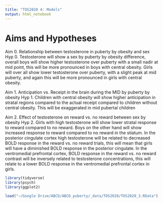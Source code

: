 ```yaml
---
title: "TOS2020 4: Models"
output: html_notebook
---
```

# Aims and Hypotheses
Aim 0. Relationship between testosterone in puberty by obesity and sex
Hyp 0. Testosterone will show a sex by puberty by obesity difference, overall boys will show higher testosterone over puberty with a small nadir at mid point, this will be more pronounced in boys with central obesity. Girls will over all show lower testosterone over puberty, with a slight peak at mid puberty, and again this will be more pronounced in girls with central obesity.

Aim 1. Anticipation vs. Receipt in the brain during the MID by puberty by obesity
Hyp 1. Children with central obesity will show higher anticipation in stratal regions compared to the actual receipt compared to children without central obesity. This will be exaggerated in mid pubertal children

Aim 2. Effect of testosterone on reward vs. no reward between sex by obesity
Hyp 2. Girls with high testosterone will show lower stratal response to reward compared to no reward. Boys on the other hand will show increased response to reward compared to no reward in the stiatum. In the posterior cingulate cortex high testosterone will be related to decreased BOLD response in the reward vs. no reward trials, this will mean that girls will have a diminished BOLD response in the posterior cingulate. In the ventromedial prefrontal cortex, BOLD response in the reward vs. no reward contrast will be inversely related to testosterone concentrations, this will relate to a lower BOLD response in the ventromedial prefrontal cortex in girls. 

```r
library(tidyverse)
library(psych)
library(ggplot2)
```

```r
load("~/Google Drive/ABCD/ABCD_puberty/_data/TOS2020/TOS2020_3.RData")
```

